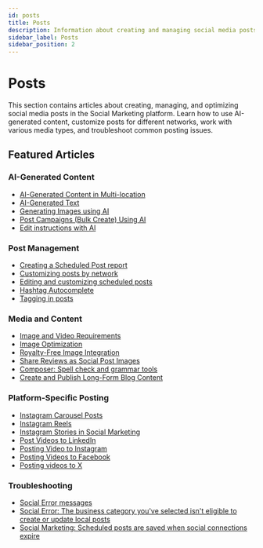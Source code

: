 ```yaml
---
id: posts
title: Posts
description: Information about creating and managing social media posts in Social Marketing
sidebar_label: Posts
sidebar_position: 2
---
```


# Posts

This section contains articles about creating, managing, and optimizing social media posts in the Social Marketing platform. Learn how to use AI-generated content, customize posts for different networks, work with various media types, and troubleshoot common posting issues.

## Featured Articles

### AI-Generated Content
- [AI-Generated Content in Multi-location](/vendasta-products/social-marketing/posts/ai-generated-content-in-multi-location)
- [AI-Generated Text](/vendasta-products/social-marketing/posts/ai-generated-text)
- [Generating Images using AI](/vendasta-products/social-marketing/posts/generating-images-using-ai)
- [Post Campaigns (Bulk Create) Using AI](/vendasta-products/social-marketing/posts/post-campaigns-bulk-create-using-ai)
- [Edit instructions with AI](/vendasta-products/social-marketing/posts/edit-instructions-with-ai)

### Post Management
- [Creating a Scheduled Post report](/vendasta-products/social-marketing/posts/creating-a-scheduled-post-report)
- [Customizing posts by network](/vendasta-products/social-marketing/posts/customizing-posts-by-network)
- [Editing and customizing scheduled posts](/vendasta-products/social-marketing/posts/editing-and-customizing-scheduled-posts)
- [Hashtag Autocomplete](/vendasta-products/social-marketing/posts/hashtag-autocomplete)
- [Tagging in posts](/vendasta-products/social-marketing/posts/tagging-in-posts)

### Media and Content
- [Image and Video Requirements](/vendasta-products/social-marketing/posts/image-and-video-requirements)
- [Image Optimization](/vendasta-products/social-marketing/posts/image-optimization)
- [Royalty-Free Image Integration](/vendasta-products/social-marketing/posts/royalty-free-image-integration)
- [Share Reviews as Social Post Images](/vendasta-products/social-marketing/posts/share-reviews-as-social-post-images)
- [Composer: Spell check and grammar tools](/vendasta-products/social-marketing/posts/composer-spell-check)
- [Create and Publish Long-Form Blog Content](/vendasta-products/social-marketing/posts/create-and-publish-long-form-blog-content)

### Platform-Specific Posting
- [Instagram Carousel Posts](/vendasta-products/social-marketing/posts/instagram-carousel-posts)
- [Instagram Reels](/vendasta-products/social-marketing/posts/instagram-reels)
- [Instagram Stories in Social Marketing](/vendasta-products/social-marketing/posts/instagram-stories)
- [Post Videos to LinkedIn](/vendasta-products/social-marketing/posts/post-videos-to-linkedin)
- [Posting Video to Instagram](/vendasta-products/social-marketing/posts/posting-video-to-instagram)
- [Posting Videos to Facebook](/vendasta-products/social-marketing/posts/posting-videos-to-facebook)
- [Posting videos to X](/vendasta-products/social-marketing/posts/posting-videos-to-x)

### Troubleshooting
- [Social Error messages](/vendasta-products/social-marketing/posts/social-error-messages)
- [Social Error: The business category you've selected isn't eligible to create or update local posts](/vendasta-products/social-marketing/posts/social-error-business-category)
- [Social Marketing: Scheduled posts are saved when social connections expire](/vendasta-products/social-marketing/posts/scheduled-posts-social-connections-expire)